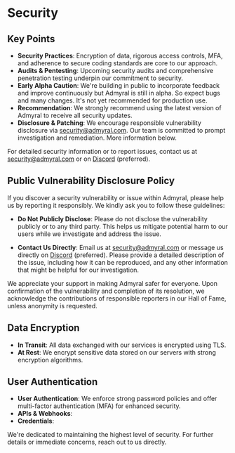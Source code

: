 # Security

## Key Points
* **Security Practices**: Encryption of data, rigorous access controls, MFA, and adherence to secure coding standards are core to our approach.
* **Audits & Pentesting**: Upcoming security audits and comprehensive penetration testing underpin our commitment to security.
* **Early Alpha Caution**: We're building in public to incorporate feedback and improve continuously but Admyral is still in alpha. So expect bugs and many 
changes. It's not yet recommended for production use.
* **Recommendation**: We strongly recommend using the latest version of Admyral to receive all security updates.
* **Disclosure & Patching**: We encourage responsible vulnerability disclosure via security@admyral.com. Our team is committed to prompt investigation and 
remediation. More information below.

For detailed security information or to report issues, contact us at security@admyral.com or on [Discord](https://discord.gg/GqbJZT9Hbf) (preferred).

## Public Vulnerability Disclosure Policy
If you discover a security vulnerability or issue within Admyral, please help us by reporting it responsibly. We kindly ask you to follow these guidelines:

* **Do Not Publicly Disclose**: Please do not disclose the vulnerability publicly or to any third party. This helps us mitigate potential harm to our users 
while we investigate and address the issue.

* **Contact Us Directly**: Email us at security@admyral.com or message us directly on [Discord](https://discord.gg/GqbJZT9Hbf) (preferred). Please provide a 
detailed description of the issue, including how it can be reproduced, and any other information that might be helpful for our investigation.

We appreciate your support in making Admyral safer for everyone. Upon confirmation of the vulnerability and completion of its resolution, we acknowledge the 
contributions of responsible reporters in our Hall of Fame, unless anonymity is requested.

## Data Encryption
* **In Transit**: All data exchanged with our services is encrypted using TLS.
* **At Rest**: We encrypt sensitive data stored on our servers with strong encryption algorithms.


## User Authentication
* **User Authentication**: We enforce strong password policies and offer multi-factor authentication (MFA) for enhanced security.
* **APIs & Webhooks**:
* **Credentials**: 


We're dedicated to maintaining the highest level of security. For further details or immediate concerns, reach out to us directly.
